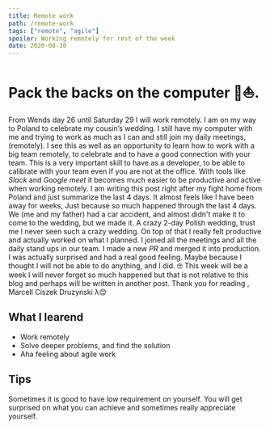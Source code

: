 ```yaml
---
title: Remote work
path: /remote-work
tags: ["remote", "agile"]
spoiler: Working remotely for rest of the week
date: 2020-08-30
---
```


# Pack the backs on the computer 🚙⛵️.

From Wends day 26 until Saturday 29 I will work remotely. I am on my way to Poland to celebrate my cousin’s wedding.
I still have my computer with me and trying to work as much as I can and still join my daily meetings, (remotely).
I see this as well as an opportunity to learn how to work with a big team remotely, to celebrate and to have a good connection with your team.
This is a very important skill to have as a developer, to be able to calibrate with your team even if you are not at the office.
With tools like _Slack_ and _Google meet_ it becomes much easier to be productive and active when working remotely.
I am writing this post right after my fight home from Poland and just summarize the last 4 days.
It almost feels like I have been away for weeks, Just because so much happened through the last 4 days.
We (me and my father) had a car accident, and almost didn't make it to come to the wedding, but we made it.
A crazy 2-day Polish wedding, trust me I never seen such a crazy wedding.
On top of that I really felt productive and actually worked on what I planned. I joined all the meetings and all the daily stand ups in our team.
I made a new _PR_ and merged it into production. I was actually surprised and had a real good feeling.
Maybe because I thought I will not be able to do anything, and I did. 🤓
This week will be a week I will never forget so much happened but that is not relative to this blog and perhaps will be written in another post.
Thank you for reading , Marcell Ciszek Druzynski λ😊

## What I learend

- Work remotely
- Solve deeper problems, and find the solution
- Aha feeling about agile work

## Tips

Sometimes it is good to have low requirement on yourself.
You will get surprised on what you can achieve and sometimes really appreciate yourself.
